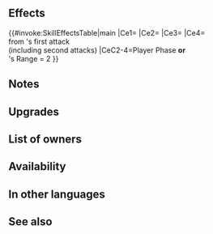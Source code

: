 {{Weapon Infobox
|tagid=SID_ハープの弓＋
|intID=4154
|userVersion1=Bow
|userVersion2=Arrow
|exclusive=0
|weaponType=Bow
|cost=300
|might=12
|range=2
|effectiveness=Flying
|effect=Effective against flying foes.<br><br>If unit initiates combat or foe's Range = 2, grants Atk/Spd/Def/Res+4 to unit, deals damage = 15% of unit's Spd (excluding area-of-effect Specials), and reduces damage from foe's first attack by X% during combat (if it is unit's first combat initiated by unit or first combat initiated by foe that turn, X = 60; otherwise, X = 30; "first attack" normally means only the first strike; for effects that grant "unit attacks twice," it means the first and second strikes).
|required=Harp Bow
|refinePaths=default
|refineSP=350
|refineMedals=500
|refineStones=50
|properties=
}}
==Effects==
{{#invoke:SkillEffectsTable|main
|Ce1={{Eft|Effectiveness|{{Mt|Flying}}}}
|Ce2={{Eft|Temporary buffs|Atk/Spd/Def/Res|4}}
|Ce3={{Eft|Damage Boost|15% of {{Tgt|Unit}}'s Spd}}
|Ce4={{Eft|Damage Reduction|2=(60% in first combat of<br>Both Phases; else X = 30%)}}<br>from {{Tgt|Foe}}'s first attack<br>(including second attacks)
|CeC2-4=Player Phase '''or'''<br>{{Tgt|Foe}}'s Range = 2
}}

==Notes==
{{Effective damage bonus|flying}}
{{IfUnitInitiates}}
{{DamageBoost}}
{{DamagePercentageReduction}}
==Upgrades==
{{Weapon Upgrade List}}
==List of owners==
{{Skill Hero List}}
==Availability==
{{PassiveFocusList}}
{{PassiveDistributionList}}
{{PassiveCombatManualList}}
==In other languages==
{{OtherLanguages
|japanese=ハープの弓＋
|german=Harfenbogen+
|spanishEU=Arco armónico +
|spanishLA=Arco armónico +
|french=Arc harpe +
|italian=Arco arpa+
|chineseTW=豎琴之弓＋
|portuguese=Arco harmônico+
}}
==See also==
{{See also skills|cond=Description LIKE '%reduces damage%first combat%' AND Exclusive='1'}}
{{Weapons Navbox}}